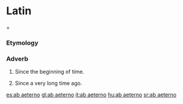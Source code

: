 =Latin==

===Etymology===
{{etyl|la|es}}

===Adverb===
{{es-adv}}

# Since the beginning of time.
# {{figuratively}} Since a very long time ago.

[[es:ab aeterno]]
[[gl:ab aeterno]]
[[it:ab aeterno]]
[[hu:ab aeterno]]
[[sr:ab aeterno]]